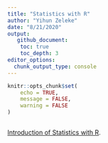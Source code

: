 ```yaml
---
title: "Statistics with R"
author: "Yihun Zeleke"
date: "8/21/2020"
output: 
   github_document:
    toc: true
    toc_depth: 3
editor_options: 
  chunk_output_type: console
---
```


```r
knitr::opts_chunk$set(
	echo = TRUE,
	message = FALSE,
	warning = FALSE
)
    
```

 
    
[Introduction of Statistics with R](https://htmlpreview.github.io/?https://raw.githubusercontent.com/yihunzeleke/statR/master/testR.html).
  
  
  

